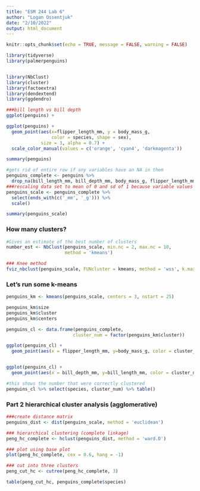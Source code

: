 ```yaml
---
title: "ESM 244 Lab 6"
author: "Logan Ossentjuk"
date: "2/10/2022"
output: html_document
---
```


```r
knitr::opts_chunk$set(echo = TRUE, message = FALSE, warning = FALSE)

library(tidyverse)
library(palmerpenguins)


library(NbClust)
library(cluster)
library(factoextra)
library(dendextend)
library(ggdendro)

```

```r
###bill length vs bill depth 
ggplot(penguins) +

```

```r
ggplot(penguins) +
  geom_point(aes(x=flipper_length_mm, y = body_mass_g,
                 color = species, shape = sex),
             size = 3, alpha = 0.7) +
  scale_color_manual(values = c('orange', 'cyan4', 'darkmagenta'))

summary(penguins)
```

```r
#gets rid of entire row if any variables have an NA in them
penguins_complete <- penguins %>% 
  drop_na(bill_length_mm, bill_depth_mm, body_mass_g, flipper_length_mm)
###rescaling data set to mean of 0 and sd of 1 because variable values are on such different magnitudes
penguins_scale <- penguins_complete %>% 
  select(ends_with(c('_mm', '_g'))) %>% 
  scale()

summary(penguins_scale)
```

### How many clusters?

```r
#Gives an estimate of the best number of clusters
number_est <- NbClust(penguins_scale, min.nc = 2, max.nc = 10, 
                      method = 'kmeans')

### Knee method
fviz_nbclust(penguins_scale, FUNcluster = kmeans, method = 'wss', k.max = 10) #wss = within sum of squares, FUNcluster = which function you are using to choose your clusters, k.max is the maximum number of clusters you are looking at 
```

### Let's run some k-means

```r
penguins_km <- kmeans(penguins_scale, centers = 3, nstart = 25)

penguins_km$size
penguins_km$cluster
penguins_km$centers

penguins_cl <- data.frame(penguins_complete,
                         cluster_num = factor(penguins_km$cluster))

ggplot(penguins_cl) +
  geom_point(aes(x = flipper_length_mm, y=body_mass_g, color = cluster_num, shape = species))


ggplot(penguins_cl) +
  geom_point(aes(x = bill_depth_mm, y=bill_length_mm, color = cluster_num, shape = species))

#this shows the number that were correctly clustered
penguins_cl %>% select(species, cluster_num) %>% table()
```


### Part 2 hierarchical cluster analysis (agglomerative) 

```r
###create distance matrix
penguins_dist <- dist(penguins_scale, method = 'euclidean')

### hierarchical clustering (complete linkage)
peng_hc_complete <- hclust(penguins_dist, method = 'ward.D')

### plot using base plot
plot(peng_hc_complete, cex = 0.6, hang = -1)
```

```r
### cut into three clusters
peng_cut_hc <- cutree(peng_hc_complete, 3)

table(peng_cut_hc, penguins_complete$species)
```



